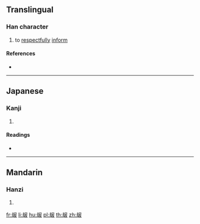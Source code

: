 {{also|告}}
==Translingual==

===Han character===
{{Han char|rn=29|rad=又|as=07|sn=9|four=|canj=GISLE|ids=⿰去𠬝}}

# to [[respectful]]ly [[inform]]

====References====
* {{Han ref|kx=0166.160|dkj=03170|hdz=10397.080|uh=53DD|ud=21469}}

----

==Japanese==

===Kanji===
{{ja-kanji|grade=|rs=又07}}

# {{defn|lang=ja|sort=又07}}

====Readings====
* {{ja-readings|on=[[こう]] (kō)|kun=}}

----

==Mandarin==

===Hanzi===
{{cmn-hanzi|pin=[[gào]] ([[gao4]])|wg=kao<sup>4</sup>}}

# {{defn|lang=cmn|sort=又07}}

[[fr:叝]]
[[li:叝]]
[[hu:叝]]
[[pl:叝]]
[[th:叝]]
[[zh:叝]]